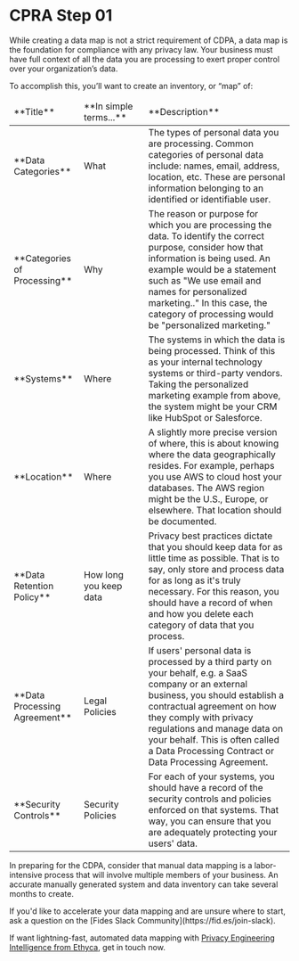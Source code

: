 
# CPRA Step 01 
While creating a data map is not a strict requirement of CDPA, a data map is the foundation for compliance with any privacy law. Your business must have full context of all the data you are processing to exert proper control over your organization’s data. 

To accomplish this, you’ll want to create an inventory, or “map” of:

<table>
    <thead>
        <tr>
            <td width="25%">**Title**</td>
            <td width="23%">**In simple terms...**</td>
            <td width="55%">**Description**</td>
        </tr>
    </thead>
    <tbody>
        <tr>
            <td>**Data Categories**</td>
            <td>What</td>
            <td>The types of personal data you are processing. Common categories of personal data include: names, email, address, location, etc. These are personal information belonging to an identified or identifiable user.</td>
        </tr>
         <tr>
            <td>**Categories of Processing**</td>
            <td>Why</td>
            <td>The reason or purpose for which you are processing the data. To identify the correct purpose, consider how that information is being used. An  example would be a statement such as "We use email and names for personalized marketing.." In this case, the category of processing would be "personalized marketing."</td>
        </tr>
        <tr>
            <td>**Systems**</td>
            <td>Where</td>
            <td>The systems in which the data is being processed. Think of this as your internal technology systems or third-party vendors. Taking the personalized marketing example from above, the system might be your CRM like HubSpot or Salesforce.</td>
        </tr>
        <tr>
            <td>**Location**</td>
            <td>Where</td>
            <td>A slightly more precise version of where, this is about knowing where the data geographically resides. For example, perhaps you use AWS to cloud host your databases. The AWS region might be the U.S., Europe, or elsewhere. That location should be documented.</td>
        </tr>
         <tr>
            <td>**Data Retention Policy**</td>
            <td>How long you keep data</td>
            <td>Privacy best practices dictate that you should keep data for as little time as possible. That is to say, only store and process data for as long as it's truly necessary. For this reason, you should have a record of when and how you delete each category of data that you process.</td>
        </tr>
        <tr>
            <td>**Data Processing Agreement**</td>
            <td>Legal Policies</td>
            <td>If users' personal data is processed by a third party on your behalf, e.g. a SaaS company or an external business, you should establish a contractual agreement  on how they comply with privacy regulations and manage data on your behalf. This is often called a Data Processing Contract or Data Processing Agreement.</td>
        </tr>
        <tr>
            <td>**Security Controls**</td>
            <td>Security Policies</td>
            <td>For each of your systems, you should have a record of the security controls and policies enforced on that systems. That way, you can ensure that you are adequately protecting your users' data.</td>
        </tr>
    </tbody>
</table>

In preparing for the CDPA, consider that manual data mapping is a labor-intensive process that will involve multiple members of your business. An accurate manually generated system and data inventory can take several months to create.

<Callout emoji="ⓘ">
If you'd like to accelerate your data mapping and are unsure where to start, ask a question on the [Fides Slack Community](https://fid.es/join-slack).

If want lightning-fast, automated data mapping with [Privacy Engineering Intelligence from Ethyca](https://ethyca.com/book-demo), get in touch now.
</Callout>

